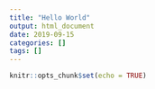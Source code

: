 ```yaml
---
title: "Hello World"
output: html_document
date: 2019-09-15
categories: []
tags: []
---
```


```r
knitr::opts_chunk$set(echo = TRUE)
```

